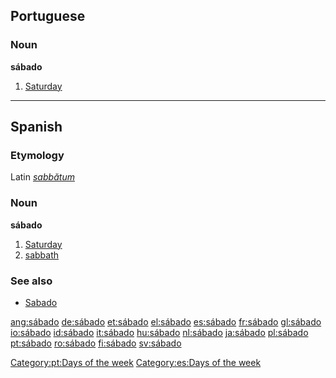==Portuguese==
===Noun===
'''sábado'''

#[[Saturday]]

[[Category:pt:Days of the week]]

----

==Spanish==
===Etymology===
Latin ''[[sabbatum|sabbătum]]''

===Noun===
'''sábado'''

#[[Saturday]]
#[[sabbath]]

===See also===
*[[Sabado]]

[[Category:es:Days of the week]]

[[ang:sábado]]
[[de:sábado]]
[[et:sábado]]
[[el:sábado]]
[[es:sábado]]
[[fr:sábado]]
[[gl:sábado]]
[[io:sábado]]
[[id:sábado]]
[[it:sábado]]
[[hu:sábado]]
[[nl:sábado]]
[[ja:sábado]]
[[pl:sábado]]
[[pt:sábado]]
[[ro:sábado]]
[[fi:sábado]]
[[sv:sábado]]